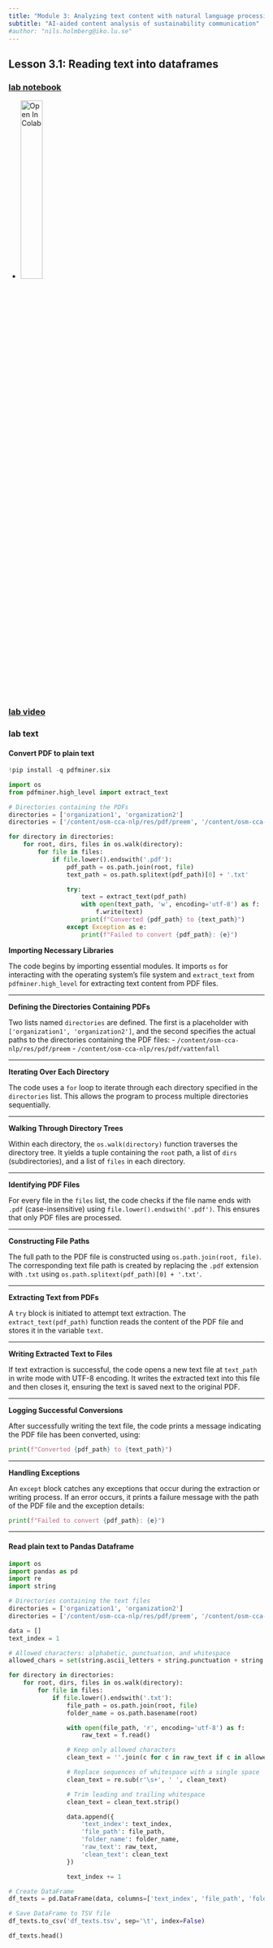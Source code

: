 ```yaml
---
title: "Module 3: Analyzing text content with natural language processing"
subtitle: "AI-aided content analysis of sustainability communication"
#author: "nils.holmberg@iko.lu.se"
---
```


## Lesson 3.1: Reading text into dataframes

### [lab notebook](3-1-2-computer-lab-notebook.ipynb){target="_blank"}

- [![Open In Colab](https://colab.research.google.com/assets/colab-badge.svg){width=30%}](https://colab.research.google.com/github/cca-cce/osm-cca/blob/main/jnb/3-1-2-computer-lab.ipynb){target="_blank"}

### [lab video](video-url.mp4){target="_blank"}

### lab text

#### Convert PDF to plain text

```python
!pip install -q pdfminer.six
```

```python
import os
from pdfminer.high_level import extract_text

# Directories containing the PDFs
directories = ['organization1', 'organization2']
directories = ['/content/osm-cca-nlp/res/pdf/preem', '/content/osm-cca-nlp/res/pdf/vattenfall']

for directory in directories:
    for root, dirs, files in os.walk(directory):
        for file in files:
            if file.lower().endswith('.pdf'):
                pdf_path = os.path.join(root, file)
                text_path = os.path.splitext(pdf_path)[0] + '.txt'

                try:
                    text = extract_text(pdf_path)
                    with open(text_path, 'w', encoding='utf-8') as f:
                        f.write(text)
                    print(f"Converted {pdf_path} to {text_path}")
                except Exception as e:
                    print(f"Failed to convert {pdf_path}: {e}")
```

**Importing Necessary Libraries**

The code begins by importing essential modules. It imports `os` for interacting with the operating system's file system and `extract_text` from `pdfminer.high_level` for extracting text content from PDF files.

---

**Defining the Directories Containing PDFs**

Two lists named `directories` are defined. The first is a placeholder with `['organization1', 'organization2']`, and the second specifies the actual paths to the directories containing the PDF files:
- `/content/osm-cca-nlp/res/pdf/preem`
- `/content/osm-cca-nlp/res/pdf/vattenfall`

---

**Iterating Over Each Directory**

The code uses a `for` loop to iterate through each directory specified in the `directories` list. This allows the program to process multiple directories sequentially.

---

**Walking Through Directory Trees**

Within each directory, the `os.walk(directory)` function traverses the directory tree. It yields a tuple containing the `root` path, a list of `dirs` (subdirectories), and a list of `files` in each directory.

---

**Identifying PDF Files**

For every file in the `files` list, the code checks if the file name ends with `.pdf` (case-insensitive) using `file.lower().endswith('.pdf')`. This ensures that only PDF files are processed.

---

**Constructing File Paths**

The full path to the PDF file is constructed using `os.path.join(root, file)`. The corresponding text file path is created by replacing the `.pdf` extension with `.txt` using `os.path.splitext(pdf_path)[0] + '.txt'`.

---

**Extracting Text from PDFs**

A `try` block is initiated to attempt text extraction. The `extract_text(pdf_path)` function reads the content of the PDF file and stores it in the variable `text`.

---

**Writing Extracted Text to Files**

If text extraction is successful, the code opens a new text file at `text_path` in write mode with UTF-8 encoding. It writes the extracted text into this file and then closes it, ensuring the text is saved next to the original PDF.

---

**Logging Successful Conversions**

After successfully writing the text file, the code prints a message indicating the PDF file has been converted, using:
```python
print(f"Converted {pdf_path} to {text_path}")
```

---

**Handling Exceptions**

An `except` block catches any exceptions that occur during the extraction or writing process. If an error occurs, it prints a failure message with the path of the PDF file and the exception details:
```python
print(f"Failed to convert {pdf_path}: {e}")
```

---

#### Read plain text to Pandas Dataframe

```python
import os
import pandas as pd
import re
import string

# Directories containing the text files
directories = ['organization1', 'organization2']
directories = ['/content/osm-cca-nlp/res/pdf/preem', '/content/osm-cca-nlp/res/pdf/vattenfall']

data = []
text_index = 1

# Allowed characters: alphabetic, punctuation, and whitespace
allowed_chars = set(string.ascii_letters + string.punctuation + string.whitespace)

for directory in directories:
    for root, dirs, files in os.walk(directory):
        for file in files:
            if file.lower().endswith('.txt'):
                file_path = os.path.join(root, file)
                folder_name = os.path.basename(root)

                with open(file_path, 'r', encoding='utf-8') as f:
                    raw_text = f.read()

                # Keep only allowed characters
                clean_text = ''.join(c for c in raw_text if c in allowed_chars)

                # Replace sequences of whitespace with a single space
                clean_text = re.sub(r'\s+', ' ', clean_text)

                # Trim leading and trailing whitespace
                clean_text = clean_text.strip()

                data.append({
                    'text_index': text_index,
                    'file_path': file_path,
                    'folder_name': folder_name,
                    'raw_text': raw_text,
                    'clean_text': clean_text
                })

                text_index += 1

# Create DataFrame
df_texts = pd.DataFrame(data, columns=['text_index', 'file_path', 'folder_name', 'raw_text', 'clean_text'])

# Save DataFrame to TSV file
df_texts.to_csv('df_texts.tsv', sep='\t', index=False)
```

```python
df_texts.head()
```








